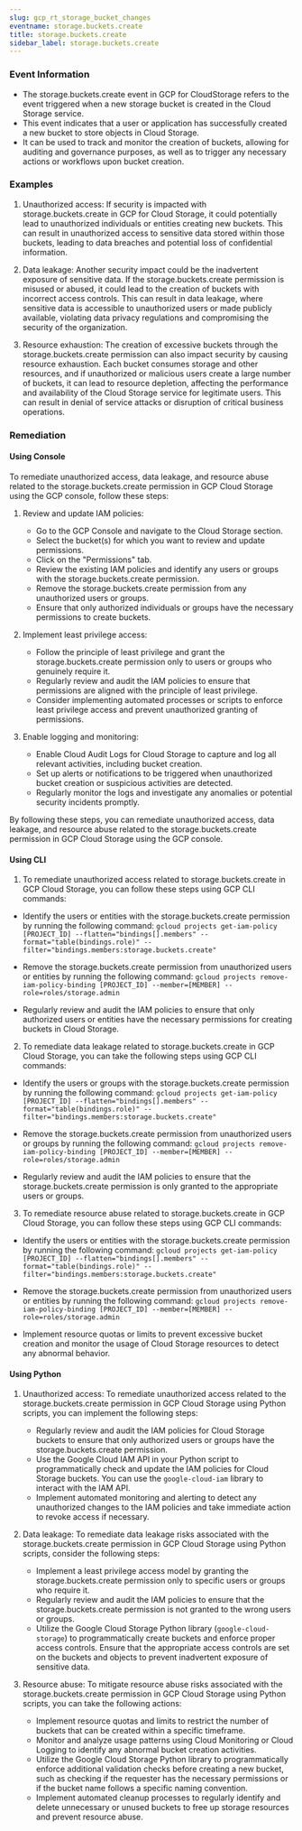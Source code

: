 ```yaml
--- 
slug: gcp_rt_storage_bucket_changes
eventname: storage.buckets.create
title: storage.buckets.create
sidebar_label: storage.buckets.create
---
```

                       
### Event Information

- The storage.buckets.create event in GCP for CloudStorage refers to the event triggered when a new storage bucket is created in the Cloud Storage service.
- This event indicates that a user or application has successfully created a new bucket to store objects in Cloud Storage.
- It can be used to track and monitor the creation of buckets, allowing for auditing and governance purposes, as well as to trigger any necessary actions or workflows upon bucket creation.


### Examples

1. Unauthorized access: If security is impacted with storage.buckets.create in GCP for Cloud Storage, it could potentially lead to unauthorized individuals or entities creating new buckets. This can result in unauthorized access to sensitive data stored within those buckets, leading to data breaches and potential loss of confidential information.

2. Data leakage: Another security impact could be the inadvertent exposure of sensitive data. If the storage.buckets.create permission is misused or abused, it could lead to the creation of buckets with incorrect access controls. This can result in data leakage, where sensitive data is accessible to unauthorized users or made publicly available, violating data privacy regulations and compromising the security of the organization.

3. Resource exhaustion: The creation of excessive buckets through the storage.buckets.create permission can also impact security by causing resource exhaustion. Each bucket consumes storage and other resources, and if unauthorized or malicious users create a large number of buckets, it can lead to resource depletion, affecting the performance and availability of the Cloud Storage service for legitimate users. This can result in denial of service attacks or disruption of critical business operations.

### Remediation

#### Using Console

To remediate unauthorized access, data leakage, and resource abuse related to the storage.buckets.create permission in GCP Cloud Storage using the GCP console, follow these steps:

1. Review and update IAM policies:
   - Go to the GCP Console and navigate to the Cloud Storage section.
   - Select the bucket(s) for which you want to review and update permissions.
   - Click on the "Permissions" tab.
   - Review the existing IAM policies and identify any users or groups with the storage.buckets.create permission.
   - Remove the storage.buckets.create permission from any unauthorized users or groups.
   - Ensure that only authorized individuals or groups have the necessary permissions to create buckets.

2. Implement least privilege access:
   - Follow the principle of least privilege and grant the storage.buckets.create permission only to users or groups who genuinely require it.
   - Regularly review and audit the IAM policies to ensure that permissions are aligned with the principle of least privilege.
   - Consider implementing automated processes or scripts to enforce least privilege access and prevent unauthorized granting of permissions.

3. Enable logging and monitoring:
   - Enable Cloud Audit Logs for Cloud Storage to capture and log all relevant activities, including bucket creation.
   - Set up alerts or notifications to be triggered when unauthorized bucket creation or suspicious activities are detected.
   - Regularly monitor the logs and investigate any anomalies or potential security incidents promptly.

By following these steps, you can remediate unauthorized access, data leakage, and resource abuse related to the storage.buckets.create permission in GCP Cloud Storage using the GCP console.

#### Using CLI

1. To remediate unauthorized access related to storage.buckets.create in GCP Cloud Storage, you can follow these steps using GCP CLI commands:

- Identify the users or entities with the storage.buckets.create permission by running the following command:
  `gcloud projects get-iam-policy [PROJECT_ID] --flatten="bindings[].members" --format="table(bindings.role)" --filter="bindings.members:storage.buckets.create"`

- Remove the storage.buckets.create permission from unauthorized users or entities by running the following command:
  `gcloud projects remove-iam-policy-binding [PROJECT_ID] --member=[MEMBER] --role=roles/storage.admin`

- Regularly review and audit the IAM policies to ensure that only authorized users or entities have the necessary permissions for creating buckets in Cloud Storage.

2. To remediate data leakage related to storage.buckets.create in GCP Cloud Storage, you can take the following steps using GCP CLI commands:

- Identify the users or groups with the storage.buckets.create permission by running the following command:
  `gcloud projects get-iam-policy [PROJECT_ID] --flatten="bindings[].members" --format="table(bindings.role)" --filter="bindings.members:storage.buckets.create"`

- Remove the storage.buckets.create permission from unauthorized users or groups by running the following command:
  `gcloud projects remove-iam-policy-binding [PROJECT_ID] --member=[MEMBER] --role=roles/storage.admin`

- Regularly review and audit the IAM policies to ensure that the storage.buckets.create permission is only granted to the appropriate users or groups.

3. To remediate resource abuse related to storage.buckets.create in GCP Cloud Storage, you can follow these steps using GCP CLI commands:

- Identify the users or entities with the storage.buckets.create permission by running the following command:
  `gcloud projects get-iam-policy [PROJECT_ID] --flatten="bindings[].members" --format="table(bindings.role)" --filter="bindings.members:storage.buckets.create"`

- Remove the storage.buckets.create permission from unauthorized users or entities by running the following command:
  `gcloud projects remove-iam-policy-binding [PROJECT_ID] --member=[MEMBER] --role=roles/storage.admin`

- Implement resource quotas or limits to prevent excessive bucket creation and monitor the usage of Cloud Storage resources to detect any abnormal behavior.

#### Using Python

1. Unauthorized access: To remediate unauthorized access related to the storage.buckets.create permission in GCP Cloud Storage using Python scripts, you can implement the following steps:
   - Regularly review and audit the IAM policies for Cloud Storage buckets to ensure that only authorized users or groups have the storage.buckets.create permission.
   - Use the Google Cloud IAM API in your Python script to programmatically check and update the IAM policies for Cloud Storage buckets. You can use the `google-cloud-iam` library to interact with the IAM API.
   - Implement automated monitoring and alerting to detect any unauthorized changes to the IAM policies and take immediate action to revoke access if necessary.

2. Data leakage: To remediate data leakage risks associated with the storage.buckets.create permission in GCP Cloud Storage using Python scripts, consider the following steps:
   - Implement a least privilege access model by granting the storage.buckets.create permission only to specific users or groups who require it.
   - Regularly review and audit the IAM policies to ensure that the storage.buckets.create permission is not granted to the wrong users or groups.
   - Utilize the Google Cloud Storage Python library (`google-cloud-storage`) to programmatically create buckets and enforce proper access controls. Ensure that the appropriate access controls are set on the buckets and objects to prevent inadvertent exposure of sensitive data.

3. Resource abuse: To mitigate resource abuse risks associated with the storage.buckets.create permission in GCP Cloud Storage using Python scripts, you can take the following actions:
   - Implement resource quotas and limits to restrict the number of buckets that can be created within a specific timeframe.
   - Monitor and analyze usage patterns using Cloud Monitoring or Cloud Logging to identify any abnormal bucket creation activities.
   - Utilize the Google Cloud Storage Python library to programmatically enforce additional validation checks before creating a new bucket, such as checking if the requester has the necessary permissions or if the bucket name follows a specific naming convention.
   - Implement automated cleanup processes to regularly identify and delete unnecessary or unused buckets to free up storage resources and prevent resource abuse.


 